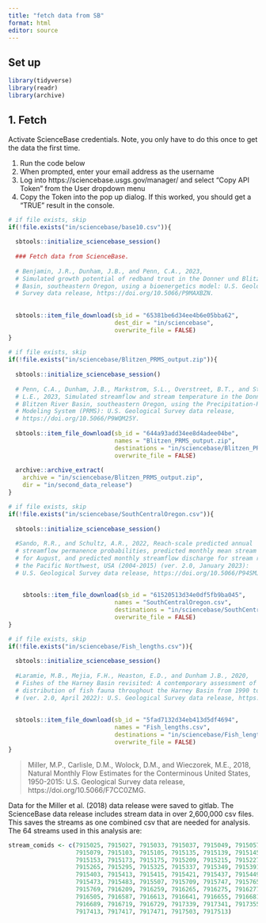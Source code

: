 ```yaml
---
title: "fetch data from SB"
format: html
editor: source
---
```


## Set up

```r

library(tidyverse)
library(readr)
library(archive)
```

## 1. Fetch

Activate ScienceBase credentials. Note, you only have to do this once to get the data the first time.

1.  Run the code below
2.  When prompted, enter your email address as the username
3.  Log into https://sciencebase.usgs.gov/manager/ and select "Copy API Token" from the User dropdown menu
4.  Copy the Token into the pop up dialog. If this worked, you should get a "TRUE" result in the console.

```r
# if file exists, skip
if(!file.exists("in/sciencebase/base10.csv")){
  
  sbtools::initialize_sciencebase_session()
  
  ### Fetch data from ScienceBase.
  
  # Benjamin, J.R., Dunham, J.B., and Penn, C.A., 2023, 
  # Simulated growth potential of redband trout in the Donner und Blitzen River 
  # Basin, southeastern Oregon, using a bioenergetics model: U.S. Geological 
  # Survey data release, https://doi.org/10.5066/P9MAXBZN.
  
  
  sbtools::item_file_download(sb_id = "65381be6d34ee4b6e05bba62",
                              dest_dir = "in/sciencebase",
                              overwrite_file = FALSE)
}
  
# if file exists, skip
if(!file.exists("in/sciencebase/Blitzen_PRMS_output.zip")){
  
  sbtools::initialize_sciencebase_session()
  
  # Penn, C.A., Dunham, J.B., Markstrom, S.L., Overstreet, B.T., and Stratton, 
  # L.E., 2023, Simulated streamflow and stream temperature in the Donner und 
  # Blitzen River Basin, southeastern Oregon, using the Precipitation-Runoff 
  # Modeling System (PRMS): U.S. Geological Survey data release,
  # https://doi.org/10.5066/P9WQM25Y.
  
  sbtools::item_file_download(sb_id = "644a93add34ee8d4adee04be",
                              names = "Blitzen_PRMS_output.zip",
                              destinations = "in/sciencebase/Blitzen_PRMS_output.zip",
                              overwrite_file = FALSE)
  
  archive::archive_extract(
    archive = "in/sciencebase/Blitzen_PRMS_output.zip",
    dir = "in/second_data_release")
}

# if file exists, skip
if(!file.exists("in/sciencebase/SouthCentralOregon.csv")){
  
  sbtools::initialize_sciencebase_session()
  
  #Sando, R.R., and Schultz, A.R., 2022, Reach-scale predicted annual 
  # streamflow permanence probabilities, predicted monthly mean stream temperature 
  # for August, and predicted monthly streamflow discharge for stream reaches in 
  # the Pacific Northwest, USA (2004-2015) (ver. 2.0, January 2023): 
  # U.S. Geological Survey data release, https://doi.org/10.5066/P94SMJKI.
  
  
    sbtools::item_file_download(sb_id = "61520513d34e0df5fb9ba045",
                              names = "SouthCentralOregon.csv",
                              destinations = "in/sciencebase/SouthCentralOregon.csv",
                              overwrite_file = FALSE)
}

# if file exists, skip
if(!file.exists("in/sciencebase/Fish_lengths.csv")){
  
  sbtools::initialize_sciencebase_session()
  
  #Laramie, M.B., Mejia, F.H., Heaston, E.D., and Dunham J.B., 2020, 
  # Fishes of the Harney Basin revisited: A contemporary assessment of the 
  # distribution of fish fauna throughout the Harney Basin from 1990 to 2019 
  # (ver. 2.0, April 2022): U.S. Geological Survey data release, https://doi.org/10.5066/P9QZGDMB.
  
  
  sbtools::item_file_download(sb_id = "5fad7132d34eb413d5df4694",
                              names = "Fish_lengths.csv",
                              destinations = "in/sciencebase/Fish_lengths.csv",
                              overwrite_file = FALSE)
}


```

> Miller, M.P., Carlisle, D.M., Wolock, D.M., and Wieczorek, M.E., 2018, Natural Monthly Flow Estimates for the Conterminous United States, 1950-2015: U.S. Geological Survey data release, https://doi.org/10.5066/F7CC0ZMG.

Data for the Miller et al. (2018) data release were saved to gitlab. The ScienceBase data release includes stream data in over 2,600,000 csv files. This saves the streams as one combined csv that are needed for analysis. The 64 streams used in this analysis are:

```r

stream_comids <- c(7915025, 7915027, 7915033, 7915037, 7915049, 7915057, 7915067,
                   7915079, 7915103, 7915105, 7915135, 7915139, 7915145,
                   7915153, 7915173, 7915175, 7915209, 7915215, 7915227, 7915263,
                   7915265, 7915295, 7915325, 7915337, 7915349, 7915391,
                   7915403, 7915413, 7915415, 7915421, 7915437, 7915449, 7915467,
                   7915473, 7915483, 7915507, 7915709, 7915747, 7915765,
                   7915769, 7916209, 7916259, 7916265, 7916275, 7916277, 7916485,
                   7916505, 7916587, 7916613, 7916641, 7916655, 7916681,
                   7916689, 7916719, 7916729, 7917339, 7917341, 7917355, 7917359,
                   7917413, 7917417, 7917471, 7917503, 7917513)

```



